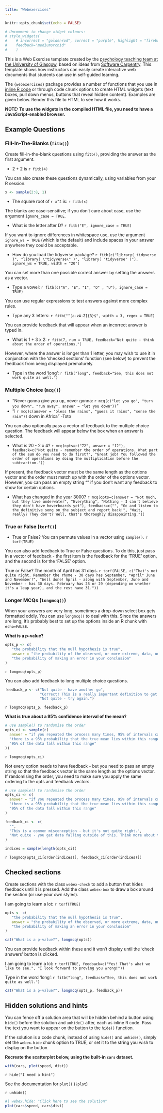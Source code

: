 ```yaml
---
title: "Webexercises"
---
```


```r
knitr::opts_chunk$set(echo = FALSE)

# Uncomment to change widget colours:
# style_widgets(
#    # incorrect = "goldenrod", correct = "purple", highlight = "firebrick",
#    feedback="mediumorchid"
#    )
```

This is a Web Exercise template created by the [psychology teaching team at the University of Glasgow](http://www.psy.gla.ac.uk), based on ideas from [Software Carpentry](https://software-carpentry.org/lessons/). This template shows how instructors can easily create interactive web documents that students can use in self-guided learning.

The `{webexercises}` package provides a number of functions that you use in [inline R code](https://github.com/rstudio/cheatsheets/raw/master/rmarkdown-2.0.pdf) or through code chunk options to create HTML widgets (text boxes, pull down menus, buttons that reveal hidden content). Examples are given below. Render this file to HTML to see how it works.

**NOTE: To use the widgets in the compiled HTML file, you need to have a JavaScript-enabled browser.**

## Example Questions

### Fill-In-The-Blanks (`fitb()`)

Create fill-in-the-blank questions using `fitb()`, providing the answer as the first argument.

- 2 + 2 is `r fitb(4)`

You can also create these questions dynamically, using variables from your R session.

```r
x <- sample(2:8, 1)
```

- The square root of `r x^2` is: `r fitb(x)`

The blanks are case-sensitive; if you don't care about case, use the argument `ignore_case = TRUE`.

- What is the letter after D? `r fitb("E", ignore_case = TRUE)`

If you want to ignore differences in whitespace use, use the argument `ignore_ws = TRUE` (which is the default) and include spaces in your answer anywhere they could be acceptable.

- How do you load the tidyverse package? `r fitb(c("library( tidyverse )", "library( \"tidyverse\" )", "library( 'tidyverse' )"), ignore_ws = TRUE, width = "20")`

You can set more than one possible correct answer by setting the answers as a vector.

- Type a vowel: `r fitb(c("A", "E", "I", "O" , "U"), ignore_case = TRUE)`

You can use regular expressions to test answers against more complex rules.

- Type any 3 letters: `r fitb("^[a-zA-Z]{3}$", width = 3, regex = TRUE)`

You can provide feedback that will appear when an incorrect answer is typed in.

- What is 1 + 3 x 2: `r fitb(7, num = TRUE, feedback="Not quite - think about the order of operations.")`

However, where the answer is longer than 1 letter, you may wish to use it in conjunction with the 'checked sections' function (see below) to prevent the feedback from being displayed prematurely.

- Type in the word 'long': `r fitb("long", feedback="See, this does not work quite as well.")`

### Multiple Choice (`mcq()`)

- "Never gonna give you up, never gonna: `r mcq(c("let you go", "turn you down", "run away", answer = "let you down"))`"
- "I `r mcq(c(answer = "bless the rains", "guess it rains", "sense the rain"))` down in Africa" -Toto

You can also optionally pass a vector of feedback to the multiple choice question. The feedback will appear below the box when an answer is selected.

- What is 20 - 2 x 4? `r mcq(opts=c("72", answer = "12"), feedback=c("Not quite - remember the order of operations. What part of the sum do you need to do first?", "Great job! You followed the order of operations by doing the multiplication before the subtraction."))`

If present, the feedback vector must be the same length as the options vector and the order must match up with the order of the options vector. However, you can pass an empty string "" if you don't want any feedback to show for certain options.

- What has changed in the year 3000? `r mcq(opts=c(answer = "Not much, but they live underwater", "Everything", "Nothing - I can't believe they don't have hoverboards yet"), feedback=c("", "Go and listen to the definitive song on the subject and report back!", "Wait, really? They don't? Well, that's thoroughly disappointing."))`

### True or False (`torf()`)

- True or False? You can permute values in a vector using `sample()`. `r torf(TRUE)`

You can also add feedback to True or False questions.
To do this, just pass in a vector of feedback - the first item is the feedback for the 'TRUE' option, and the second is for the 'FALSE' option.

True or False? The month of April has 31 days. `r torf(FALSE, c("That's not quite right. Remember the rhyme - 30 days has September, *April* June and November!", "Well done! April - along with September, June and November - has 30 days. February has 28 or 29 (depending on whether it's a leap year), and the rest have 31."))`

### Longer MCQs (`longmcq()`)

When your answers are very long, sometimes a drop-down select box gets formatted oddly. You can use `longmcq()` to deal with this. Since the answers are long, It's probably best to set up the options inside an R chunk with `echo=FALSE`.

**What is a p-value?**

```r
opts_p <- c(
   "the probability that the null hypothesis is true",
   answer = "the probability of the observed, or more extreme, data, under the assumption that the null-hypothesis is true",
   "the probability of making an error in your conclusion"
)
```

`r longmcq(opts_p)`

You can also add feedback to long multiple choice questions.

```r
feedback_p <- c("Not quite - have another go",
                "Correct! This is a really important definition to get comfortable with.",
                "Not quite - try again.")
```

`r longmcq(opts_p, feedback_p)`

**What is true about a 95% confidence interval of the mean?**

```r
# use sample() to randomise the order
opts_ci <- sample(c(
  answer = "if you repeated the process many times, 95% of intervals calculated in this way contain the true mean",
  "there is a 95% probability that the true mean lies within this range",
  "95% of the data fall within this range"
))
```

`r longmcq(opts_ci)`



Not every option needs to have feedback - but you need to pass an empty string so that the feedback vector is the same length as the options vector.
If randomising the order, you need to make sure you apply the same ordering to the opts and feedback vectors.

```r
# use sample() to randomise the order
opts_ci <- c(
  answer = "if you repeated the process many times, 95% of intervals calculated in this way contain the true mean",
  "there is a 95% probability that the true mean lies within this range",
  "95% of the data fall within this range"
)

feedback_ci <- c(
  "",
  "This is a common misconception - but it's not quite right.",
  "Not quite - you get data falling outside of this. Think more about the true mean."
)

indices = sample(length(opts_ci))
```

`r longmcq(opts_ci[order(indices)], feedback_ci[order(indices)])`

## Checked sections

Create sections with the class `webex-check` to add a button that hides feedback until it is pressed. Add the class `webex-box` to draw a box around the section (or use your own styles).

::: {.webex-check .webex-box}

I am going to learn a lot: `r torf(TRUE)`

```r
opts <- c(
   "the probability that the null hypothesis is true",
   answer = "the probability of the observed, or more extreme, data, under the assumption that the null-hypothesis is true",
   "the probability of making an error in your conclusion"
)

cat("What is a p-value?", longmcq(opts))
```

:::


You can provide feedback within these and it won't display until the 'check answers' button is clicked.

::: {.webex-check .webex-box}

I am going to learn a lot: `r torf(TRUE, feedback=c("Yes! That's what we like to see.", "I look forward to proving you wrong!"))`

Type in the word 'long': `r fitb("long", feedback="See, this does not work quite as well.")`

```r
cat("What is a p-value?", longmcq(opts_p, feedback_p))
```

:::


## Hidden solutions and hints

You can fence off a solution area that will be hidden behind a button using `hide()` before the solution and `unhide()` after, each as inline R code.  Pass the text you want to appear on the button to the `hide()` function.

If the solution is a code chunk, instead of using `hide()` and `unhide()`, simply set the `webex.hide` chunk option to TRUE, or set it to the string you wish to display on the button.

**Recreate the scatterplot below, using the built-in `cars` dataset.**

```r
with(cars, plot(speed, dist))
```


`r hide("I need a hint")`

See the documentation for `plot()` (`?plot`)

`r unhide()`

<!-- note: you could also just set webex.hide to TRUE -->

```r
#| webex.hide: "Click here to see the solution"
plot(cars$speed, cars$dist)
```
